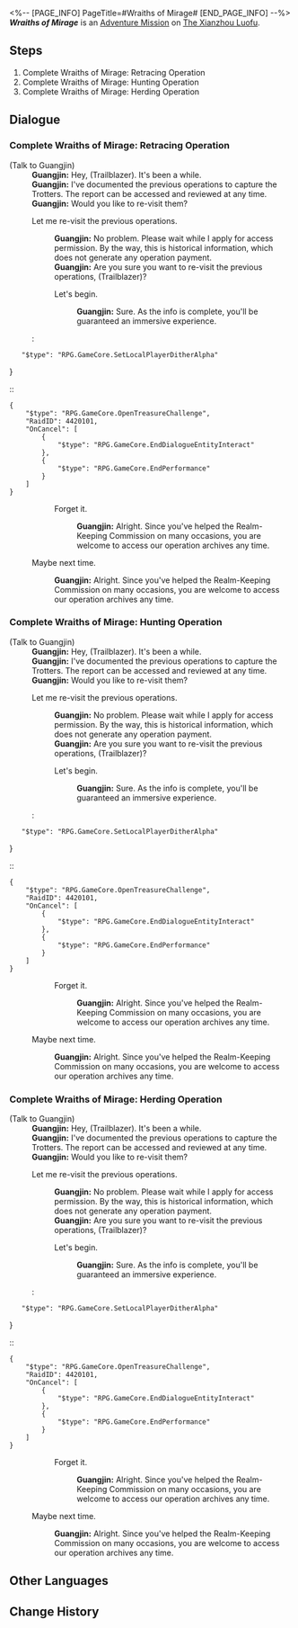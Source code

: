 <%-- [PAGE_INFO]
PageTitle=#Wraiths of Mirage#
[END_PAGE_INFO] --%>
{{Stub|Dialogue.}}
{{Mission Infobox
|id            = 2020603
|title         = 
|image         = <!--Mission Wraiths of Mirage.png-->
|type          = Adventure
|event_name    = 
|chapter       = 
|requirements  = [[Companion Mission]] ''[[The Dragon Returns Home]]'' completed
|summary       = The commotion caused by Warp Trotters came to an end.<br />Is it true that Warp Trotters can actually do anything?
|characters    = Guangjin; Trailblazer
|startLocation = [[The Xianzhou Luofu]] - [[Alchemy Commission]]
|world         = The Xianzhou Luofu
|area          = Alchemy Commission
|prev          = 
|next          = 
|rewards       = Credit*5,000
}}
'''''Wraiths of Mirage''''' is an [[Adventure Mission]] on [[The Xianzhou Luofu]].

==Steps==
# Complete Wraiths of Mirage: Retracing Operation
# Complete Wraiths of Mirage: Hunting Operation
# Complete Wraiths of Mirage: Herding Operation

<!--
==Gameplay Notes==

--><!--
==Trial Character==

-->
==Dialogue==
{{Stub Dialogue}}
{{Dialogue End}}

===Complete Wraiths of Mirage: Retracing Operation{{subst:void|<!--202060302-->}}===
{{Mission Description|type=adventure|location=Alchemy Commission|update|The Realm-Keeping Commission received reports that anomalies resembling cloudhymn magic have been spotted in the Alchemy Commission delve, and that invisible monsters were encountered within this phenomenon.<br />Based on the patterns of anomalies, Guangjin has prepared bait on the beach in hopes of uncovering the true source behind the phenomenon.}}
{{Dialogue Start}}

;(Talk to Guangjin)
:'''Guangjin:''' Hey, (Trailblazer). It's been a while.
:'''Guangjin:''' I've documented the previous operations to capture the Trotters. The report can be accessed and reviewed at any time.
:'''Guangjin:''' Would you like to re-visit them?
:{{DIcon|Arrow}} Let me re-visit the previous operations.
::'''Guangjin:''' No problem. Please wait while I apply for access permission. By the way, this is historical information, which does not generate any operation payment.
::'''Guangjin:''' Are you sure you want to re-visit the previous operations, (Trailblazer)?
::{{DIcon|Arrow}} Let's begin.
:::'''Guangjin:''' Sure. As the info is complete, you'll be guaranteed an immersive experience.
::<pre>{
	"$type": "RPG.GameCore.SetLocalPlayerDitherAlpha"
}</pre>
::<pre>{
	"$type": "RPG.GameCore.OpenTreasureChallenge",
	"RaidID": 4420101,
	"OnCancel": [
		{
			"$type": "RPG.GameCore.EndDialogueEntityInteract"
		},
		{
			"$type": "RPG.GameCore.EndPerformance"
		}
	]
}</pre>
::{{DIcon|Exit}} Forget it.
:::'''Guangjin:''' Alright. Since you've helped the Realm-Keeping Commission on many occasions, you are welcome to access our operation archives any time.
:{{DIcon|Exit}} Maybe next time.
::'''Guangjin:''' Alright. Since you've helped the Realm-Keeping Commission on many occasions, you are welcome to access our operation archives any time.
{{Dialogue End}}

===Complete Wraiths of Mirage: Hunting Operation{{subst:void|<!--202060303-->}}===
{{Mission Description|type=adventure|location=Alchemy Commission|update|The Realm-Keeping Commission has ascertained that the "cloudhymn magic imitation" is a Warp Trotter's doing. Following this, you and the Realm-Keeping Commission have decided to go on a "hunt."<br />The Realm-Keeping Commission has placed baited traps all over Healer's Market, and they hope you can capture the Trotter causing the abnormalities...}}
{{Dialogue Start}}

;(Talk to Guangjin)
:'''Guangjin:''' Hey, (Trailblazer). It's been a while.
:'''Guangjin:''' I've documented the previous operations to capture the Trotters. The report can be accessed and reviewed at any time.
:'''Guangjin:''' Would you like to re-visit them?
:{{DIcon|Arrow}} Let me re-visit the previous operations.
::'''Guangjin:''' No problem. Please wait while I apply for access permission. By the way, this is historical information, which does not generate any operation payment.
::'''Guangjin:''' Are you sure you want to re-visit the previous operations, (Trailblazer)?
::{{DIcon|Arrow}} Let's begin.
:::'''Guangjin:''' Sure. As the info is complete, you'll be guaranteed an immersive experience.
::<pre>{
	"$type": "RPG.GameCore.SetLocalPlayerDitherAlpha"
}</pre>
::<pre>{
	"$type": "RPG.GameCore.OpenTreasureChallenge",
	"RaidID": 4420101,
	"OnCancel": [
		{
			"$type": "RPG.GameCore.EndDialogueEntityInteract"
		},
		{
			"$type": "RPG.GameCore.EndPerformance"
		}
	]
}</pre>
::{{DIcon|Exit}} Forget it.
:::'''Guangjin:''' Alright. Since you've helped the Realm-Keeping Commission on many occasions, you are welcome to access our operation archives any time.
:{{DIcon|Exit}} Maybe next time.
::'''Guangjin:''' Alright. Since you've helped the Realm-Keeping Commission on many occasions, you are welcome to access our operation archives any time.
{{Dialogue End}}

===Complete Wraiths of Mirage: Herding Operation{{subst:void|<!--202060304-->}}===
{{Mission Description|type=adventure|location=Alchemy Commission|update|The Realm-Keeping Commission has ascertained that the "imitated cloudhymn magic" isn't something caused by one Warp Trotter alone. Following this, you and the Realm-Keeping Commission have decided to begin a "Herding Operation."<br />What you need to do next is capturing Trotters. Lots and lots of Trotters. Capture them until the operation concludes and the whole thing comes to a close...}}
{{Dialogue Start}}

;(Talk to Guangjin)
:'''Guangjin:''' Hey, (Trailblazer). It's been a while.
:'''Guangjin:''' I've documented the previous operations to capture the Trotters. The report can be accessed and reviewed at any time.
:'''Guangjin:''' Would you like to re-visit them?
:{{DIcon|Arrow}} Let me re-visit the previous operations.
::'''Guangjin:''' No problem. Please wait while I apply for access permission. By the way, this is historical information, which does not generate any operation payment.
::'''Guangjin:''' Are you sure you want to re-visit the previous operations, (Trailblazer)?
::{{DIcon|Arrow}} Let's begin.
:::'''Guangjin:''' Sure. As the info is complete, you'll be guaranteed an immersive experience.
::<pre>{
	"$type": "RPG.GameCore.SetLocalPlayerDitherAlpha"
}</pre>
::<pre>{
	"$type": "RPG.GameCore.OpenTreasureChallenge",
	"RaidID": 4420101,
	"OnCancel": [
		{
			"$type": "RPG.GameCore.EndDialogueEntityInteract"
		},
		{
			"$type": "RPG.GameCore.EndPerformance"
		}
	]
}</pre>
::{{DIcon|Exit}} Forget it.
:::'''Guangjin:''' Alright. Since you've helped the Realm-Keeping Commission on many occasions, you are welcome to access our operation archives any time.
:{{DIcon|Exit}} Maybe next time.
::'''Guangjin:''' Alright. Since you've helped the Realm-Keeping Commission on many occasions, you are welcome to access our operation archives any time.
{{Dialogue End}}

==Other Languages==
{{Other Languages
|en   = Wraiths of Mirage
|zhs  = 蜃楼遁影
|zht  = 蜃樓遁影
|ja   = 蜃気楼の隠影
|ko   = 사라진 신기루
|es   = Espectros del espejismo
|fr   = Spectres de mirage
|ru   = Призраки миража
|th   = ภูตแห่งมายา
|vi   = Ảo Ảnh Hiện Hữu
|de   = Geister des Phantoms
|id   = Roh Fatamorgana
|pt   = Espectros da Miragem
}}

==Change History==
{{Change History|1.3}}
